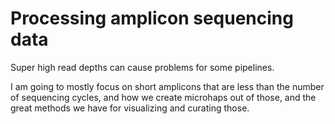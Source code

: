 # Processing amplicon sequencing data

Super high read depths can cause problems for some pipelines.

I am going to mostly focus on short amplicons that are less than the
number of sequencing cycles, and how we create microhaps out of those, and 
the great methods we have for visualizing and curating those.

